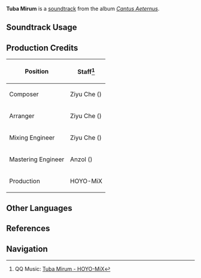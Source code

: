 {{Soundtrack Infobox
|image          = Cantus Aeternus.png
|album          = Cantus Aeternus
|disc           = 2
|number         = 31
|featured       =
|featured2      =
|featured3      =
|featured_disc  =
|featured_disc2 =
|featured_disc3 =
|youtube_id     = Y2R3YlaINZs
|spotify_id     = 1pFS3hKjdOcS61pnAEYM2k
|previous       = Locus Amoenus
|next           = Rex Tremendae
}}
'''Tuba Mirum''' is a [[soundtrack]] from the album ''[[Cantus Aeternus]]''.

==Soundtrack Usage==
{{Soundtrack Usage
|location          = 
|quest             = 
|domain            = 
|eventgameplay     = 
|special_displayed = Ancient Autoharmonic Music Box//Tuba Mirum
|special           = 
|teapot            = 
|mediaoriginal     =
}}
<!--
==Other Arrangements==
{{Files by Category Gallery|Media Using an Unreleased Arrangement of {{subst:#titleparts:{{subst:PAGENAME}}}} Soundtrack}}
-->
==Production Credits==
{| class="wikitable sortable"
|-
! Position
! Staff<ref>QQ Music: [https://y.qq.com/n/ryqq/songDetail/000coF3J38zUby {{zh|征程号角}} Tuba Mirum - HOYO-MiX]</ref>
|-
! Composer
| Ziyu Che ({{zh|车子玉}})
|-
! Arranger
| Ziyu Che ({{zh|车子玉}})
|-
! Mixing Engineer
| Ziyu Che ({{zh|车子玉}})
|-
! Mastering Engineer
| Anzol ({{zh|鸦雀有声}})
|-
! Production
| HOYO-MiX
|}
<!--
==Trivia==
-->
==Other Languages==
{{Other Languages
|en       = Tuba Mirum
|en_lang  = la
|en_tl    = Miraculous Trumpet
|zhs      = 征程号角
|zhs_rm   = Zhēngchéng Hàojiǎo
|zht      = 征程號角
|zht_rm   = Zhēngchéng Hàojiǎo
|zh_tl    = Long Journey's Horn
|ja       = トゥーバ・ミルウム
|ja_tl    = Tuba Mirum
|ko       = 여정의 나팔
|ko_tl    = Bugle of Journey
|es       = El viaje de un héroe
|es_tl    = The Voyage of a Hero
|fr       = Tuba mirum
|ru       = Горн путешествия
|ru_tl    = Horn of Journey
|th       = แตรร่วมเดินทาง
|th_rm    = 
|th_tl    = Horn of Travel
|vi       = Tù Và Hành Trình
|vi_tl    = Horn of Journey
|de       = Tuba Mirum
|id       = Tuba Mirum
|pt       = Jornada do Herói
|pt_tl    = Journey of Hero
|tr       = Tuba Mirum
|it       = Tuba Mirum
}}

==References==
{{Reflist}}

==Navigation==
{{Soundtrack Navbox|Cantus Aeternus}}